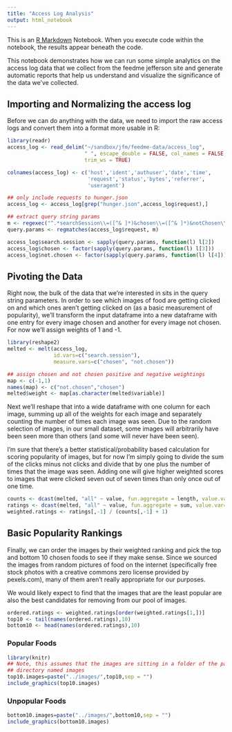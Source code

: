```yaml
---
title: "Access Log Analysis"
output: html_notebook
---
```


This is an [R Markdown](http://rmarkdown.rstudio.com) Notebook. When you execute code within the notebook, the results appear beneath the code. 

This notebook demonstrates how we can run some simple analytics on the access log data that we collect from the feedme jefferson site and generate automatic reports that help us understand and visualize the significance of the data we've collected. 

## Importing and Normalizing the access log

Before we can do anything with the data, we need to import the raw access logs and convert them into a format more usable in R:

```r
library(readr)
access_log <- read_delim("~/sandbox/jfm/feedme-data/access_log",
                         " ", escape_double = FALSE, col_names = FALSE,
                         trim_ws = TRUE)

colnames(access_log) <- c('host','ident','authuser','date','time',
                          'request','status','bytes','referrer',
                          'useragent')

## only include requests to hunger.json
access_log <- access_log[grep("hunger.json",access_log$request),]

## extract query string params
m <- regexec("^.*searchSession\\=([^& ]*)&chosen\\=([^& ]*)&notChosen\\=([^& ]*).*$", access_log$request)
query.params <- regmatches(access_log$request, m)

access_log$search.session <- sapply(query.params, function(l) l[2])
access_log$chosen <- factor(sapply(query.params, function(l) l[3]))
access_log$not.chosen <- factor(sapply(query.params, function(l) l[4]))
```

## Pivoting the Data

Right now, the bulk of the data that we're interested in sits in the query string parameters. In order to see which images of food are getting clicked on and which ones aren't getting clicked on (as a basic measurement of popularity), we'll transform the input dataframe into a new dataframe with one entry for every image chosen and another for every image not chosen. For now we'll assign weights of 1 and -1. 


```r
library(reshape2)
melted <- melt(access_log, 
               id.vars=c("search.session"),
               measure.vars=c("chosen", "not.chosen"))

## assign chosen and not chosen positive and negative weightings
map <- c(-1,1)
names(map) <- c("not.chosen","chosen")
melted$weight <- map[as.character(melted$variable)]
```

Next we'll reshape that into a wide dataframe with one column for each image, summing up all of the weights for each image and separately counting the number of times each image was seen. Due to the random selection of images, in our small dataset, some images will arbitrarily have been seen more than others (and some will never have been seen). 

I'm sure that there's a better statistical/probability based calculation for scoring popularity of images, but for now I'm simply going to divide the sum of the clicks minus not clicks and divide that by one plus the number of times that the image was seen. Adding one will give higher weighted scores to images that were clicked seven out of seven times than only once out of one time. 

```r
counts <- dcast(melted, "all" ~ value, fun.aggregate = length, value.var="weight")
ratings <- dcast(melted, "all" ~ value, fun.aggregate = sum, value.var="weight")
weighted.ratings <- ratings[,-1] / (counts[,-1] + 1)
```

## Basic Popularity Rankings

Finally, we can order the images by their weighted ranking and pick the top and bottom 10 chosen foods to see if they make sense. Since we sourced the images from random pictures of food on the internet (specifically free stock photos with a creative commons zero license provided by pexels.com), many of them aren't really appropriate for our purposes. 

We would likely expect to find that the images that are the least popular are also the best candidates for removing from our pool of images. 

```r
ordered.ratings <- weighted.ratings[order(weighted.ratings[1,])]
top10 <- tail(names(ordered.ratings),10)
bottom10 <- head(names(ordered.ratings),10)
```

### Popular Foods

```r
library(knitr)
## Note, this assumes that the images are sitting in a folder of the parent 
## directory named images
top10.images=paste("../images/",top10,sep = "")
include_graphics(top10.images)
```

### Unpopular Foods


```r
bottom10.images=paste("../images/",bottom10,sep = "")
include_graphics(bottom10.images)
```


